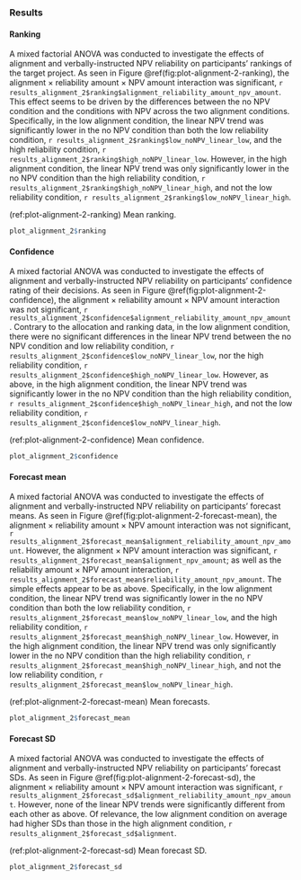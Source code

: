 ### Results {#results-alignment-2-appendix}

#### Ranking

A mixed factorial ANOVA was conducted to investigate the effects of alignment
and verbally-instructed NPV reliability on participants’ rankings of the
target project. As seen in Figure \@ref(fig:plot-alignment-2-ranking), the
alignment $\times$ reliability amount $\times$ NPV amount interaction was
significant,
`r results_alignment_2$ranking$alignment_reliability_amount_npv_amount`. This
effect seems to be driven by the differences between the no NPV condition and
the conditions with NPV across the two alignment conditions. Specifically, in
the low alignment condition, the linear NPV trend was significantly lower in the
no NPV condition than both the low reliability condition,
`r results_alignment_2$ranking$low_noNPV_linear_low`, and the high
reliability condition, `r results_alignment_2$ranking$high_noNPV_linear_low`.
However, in the high alignment condition, the linear NPV trend was only
significantly lower in the no NPV condition than the high reliability condition,
`r results_alignment_2$ranking$high_noNPV_linear_high`, and not the low
reliability condition, `r results_alignment_2$ranking$low_noNPV_linear_high`.

(ref:plot-alignment-2-ranking) Mean ranking.

```r
plot_alignment_2$ranking
```

#### Confidence

A mixed factorial ANOVA was conducted to investigate the effects of alignment
and verbally-instructed NPV reliability on participants’ confidence rating of
their decisions. As seen in Figure \@ref(fig:plot-alignment-2-confidence), the
alignment $\times$ reliability amount $\times$ NPV amount interaction was not
significant,
`r results_alignment_2$confidence$alignment_reliability_amount_npv_amount`.
Contrary to the allocation and ranking data, in
the low alignment condition, there were no significant differences in the linear
NPV trend between the no NPV condition and low reliability condition,
`r results_alignment_2$confidence$low_noNPV_linear_low`, nor the high
reliability condition, `r results_alignment_2$confidence$high_noNPV_linear_low`.
However, as above, in the high alignment condition, the linear NPV trend was
significantly lower in the no NPV condition than the high reliability condition,
`r results_alignment_2$confidence$high_noNPV_linear_high`, and not the low
reliability condition, `r results_alignment_2$confidence$low_noNPV_linear_high`.

(ref:plot-alignment-2-confidence) Mean confidence.

```r
plot_alignment_2$confidence
```

#### Forecast mean

A mixed factorial ANOVA was conducted to investigate the effects of alignment
and verbally-instructed NPV reliability on participants’ forecast means. As seen
in Figure \@ref(fig:plot-alignment-2-forecast-mean), the alignment $\times$
reliability amount $\times$ NPV amount interaction was not significant,
`r results_alignment_2$forecast_mean$alignment_reliability_amount_npv_amount`.
However, the alignment $\times$ NPV amount interaction was significant,
`r results_alignment_2$forecast_mean$alignment_npv_amount`; as well as the
reliability amount $\times$ NPV amount interaction,
`r results_alignment_2$forecast_mean$reliability_amount_npv_amount`. The simple
effects appear to be as above. Specifically, in the low alignment condition, the
linear NPV trend was significantly lower in the no NPV condition than both the
low reliability condition,
`r results_alignment_2$forecast_mean$low_noNPV_linear_low`, and the high
reliability condition,
`r results_alignment_2$forecast_mean$high_noNPV_linear_low`. However, in the
high alignment condition, the linear NPV trend was only significantly lower in
the no NPV condition than the high reliability condition,
`r results_alignment_2$forecast_mean$high_noNPV_linear_high`, and not the low
reliability condition,
`r results_alignment_2$forecast_mean$low_noNPV_linear_high`.

(ref:plot-alignment-2-forecast-mean) Mean forecasts.

```r
plot_alignment_2$forecast_mean
```

#### Forecast SD {#forecast-sd-alignment-2}

A mixed factorial ANOVA was conducted to investigate the effects of alignment
and verbally-instructed NPV reliability on participants’ forecast SDs. As seen
in Figure \@ref(fig:plot-alignment-2-forecast-sd), the alignment $\times$
reliability amount $\times$ NPV amount interaction was significant,
`r results_alignment_2$forecast_sd$alignment_reliability_amount_npv_amount`.
However, none of the linear NPV trends were significantly different from each
other as above. Of relevance, the low alignment condition on average had higher
SDs than those in the high alignment condition,
`r results_alignment_2$forecast_sd$alignment`.

(ref:plot-alignment-2-forecast-sd) Mean forecast SD.

```r
plot_alignment_2$forecast_sd
```
